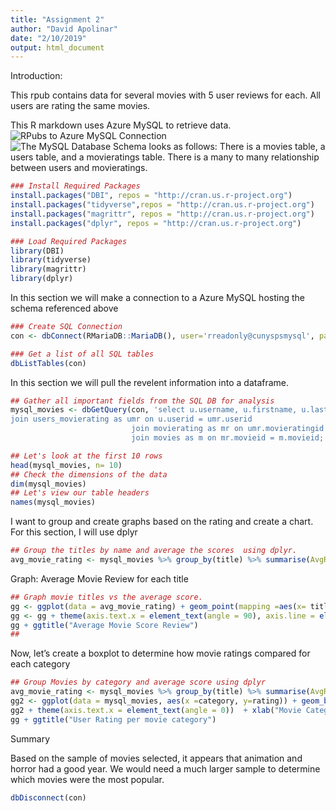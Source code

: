 ```yaml
---
title: "Assignment 2"
author: "David Apolinar"
date: "2/10/2019"
output: html_document
---
```


Introduction:

This rpub contains data for several movies with 5 user reviews for each. All users are rating the same movies.  

This R markdown uses Azure MySQL to retrieve data.
![RPubs to Azure MySQL Connection](https://raw.githubusercontent.com/dapolloxp/data607/master/assignment2/MYSQL%20RStudio.jpg)
![The MySQL Database Schema looks as follows:](https://raw.githubusercontent.com/dapolloxp/data607/master/assignment2/mysql%20db%20tables.png)
There is a movies table, a users table, and a movieratings table. There is a many to many relationship between users and movieratings.


```r
### Install Required Packages
install.packages("DBI", repos = "http://cran.us.r-project.org")
install.packages("tidyverse",repos = "http://cran.us.r-project.org")
install.packages("magrittr", repos = "http://cran.us.r-project.org")
install.packages("dplyr", repos = "http://cran.us.r-project.org")

### Load Required Packages
library(DBI)
library(tidyverse)
library(magrittr)
library(dplyr)
```
In this section we will make a connection to a Azure MySQL hosting the schema referenced above
```r
### Create SQL Connection
con <- dbConnect(RMariaDB::MariaDB(), user='rreadonly@cunyspsmysql', password="", dbname='moviereviews' ,host='cunyspsmysql.mysql.database.azure.com')

### Get a list of all SQL tables
dbListTables(con)
```
In this section we will pull the revelent information into a dataframe.
```r
## Gather all important fields from the SQL DB for analysis
mysql_movies <- dbGetQuery(con, 'select u.username, u.firstname, u.lastname, m.title, m.category, m.length, mr.rating, mr.review from users as u
join users_movierating as umr on u.userid = umr.userid
                           join movierating as mr on umr.movieratingid = mr.movieratingid
                           join movies as m on mr.movieid = m.movieid;')

## Let's look at the first 10 rows
head(mysql_movies, n= 10)
## Check the dimensions of the data
dim(mysql_movies)
## Let's view our table headers
names(mysql_movies)
```
I want to group and create graphs based on the rating and create a chart. For this section, I will use dplyr
```r
## Group the titles by name and average the scores  using dplyr.
avg_movie_rating <- mysql_movies %>% group_by(title) %>% summarise(AvgRating=mean(rating))
```
Graph: Average Movie Review for each title
```r
## Graph movie titles vs the average score. 
gg <- ggplot(data = avg_movie_rating) + geom_point(mapping =aes(x= title, y=AvgRating, color = AvgRating))  
gg <- gg + theme(axis.text.x = element_text(angle = 90), axis.line = element_line(color = "blue", size = 1, linetype = "solid"))  + xlab("Movie Title") + ylab("Average User Review")
gg + ggtitle("Average Movie Score Review")
##
```
Now, let's create a boxplot to determine how movie ratings compared for each category
```r
## Group Movies by category and average score using dplyr
avg_movie_rating <- mysql_movies %>% group_by(title) %>% summarise(AvgRating=mean(rating))
gg2 <- ggplot(data = mysql_movies, aes(x =category, y=rating)) + geom_boxplot(fill='#A4A4A4', color='blue')
gg2 + theme(axis.text.x = element_text(angle = 0))  + xlab("Movie Category") + ylab("User Rating")
gg + ggtitle("User Rating per movie category")
```
Summary

Based on the sample of movies selected, it appears that animation and horror had a good year. We would need a much larger sample to determine which movies were the most popular.
```r
dbDisconnect(con)
```



